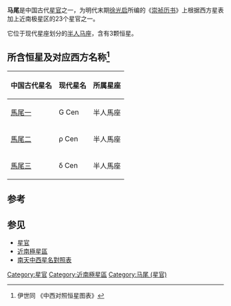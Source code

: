 '''马尾 '''是中国古代[[星官|星官]]之一，为明代末期[[徐光启|徐光启]]所编的《[[崇祯历书|崇祯历书]]》上根据西方星表加上近南极星区的23个星官之一。

它位于现代星座划分的[[半人马座|半人马座]]，含有3颗恒星。

==所含恒星及对应西方名称<ref>伊世同 《中西对照恒星图表》</ref>==

{| class="wikitable" align="center" style="text-align:center; width:60%"
|-
! 中国古代星名 !! 现代星名 !! 所属星座
|-
| [[馬尾一|馬尾一]] || G Cen || 半人馬座 
|-
| [[馬尾二|馬尾二]] || ρ Cen || 半人馬座 
|-
| [[馬尾三|馬尾三]] || δ Cen || 半人馬座 
|}

==参考==
{{reflist}}

==参见==
*[[星官|星官]]
*[[近南極星區|近南極星區]]
*[[南天中西星名對照表|南天中西星名對照表]]

{{中国古代星官-南天}}

{{小作品}}

[[Category:星官|Category:星官]]
[[Category:近南極星區|Category:近南極星區]]
[[Category:马尾_(星官)|Category:马尾 (星官)]]